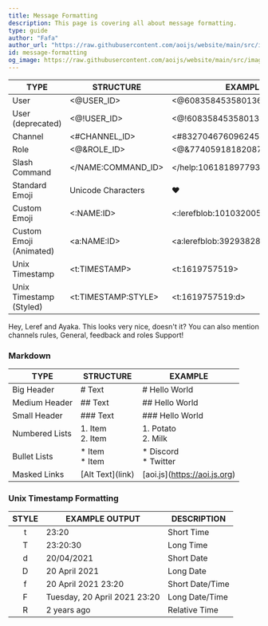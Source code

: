 ```yaml
---
title: Message Formatting
description: This page is covering all about message formatting.
type: guide
author: "Fafa"
author_url: "https://raw.githubusercontent.com/aoijs/website/main/src/images/contributors/fafa.png"
id: message-formatting
og_image: https://raw.githubusercontent.com/aoijs/website/main/src/images/og/16.png
---
```



| TYPE                    | STRUCTURE               | EXAMPLE                              |
| ----------------------- | ----------------------- | ------------------------------------ |
| User                    | \<@USER_ID\>            | \<\@608358453580136499\>             |
| User (deprecated)       | \<@!USER_ID\>           | \<@!608358453580136499\>             |
| Channel                 | \<#CHANNEL_ID\>         | \<#832704676096245800\>              |
| Role                    | \<@&ROLE_ID\>           | \<@&774059181820870696\>             |
| Slash Command           | \</NAME\:COMMAND_ID\>   | \</help\:1061818977933873282\>       |
| Standard Emoji          | Unicode Characters      | ❤️                                   |
| Custom Emoji            | \<\:NAME\:ID\>          | \<\:lerefblob\:1010320053687832586\> |
| Custom Emoji (Animated) | \<a\:NAME\:ID\>         | \<a\:lerefblob\:392938283556143104\> |
| Unix Timestamp          | \<t\:TIMESTAMP\>        | \<t\:1619757519\>                    |
| Unix Timestamp (Styled) | \<t\:TIMESTAMP\:STYLE\> | \<t\:1619757519\:d\>                 |

<div styles={{ marginTop: "2rem" }}>
    <DiscordMentionComponent client:load client:only="react">
        Hey, <DiscordMention type="user">Leref</DiscordMention> and <DiscordMention type="user">Ayaka</DiscordMention>. This looks very nice, doesn't it? You can also mention channels
        <DiscordMention type="channel">rules</DiscordMention>, <DiscordMention type="voice">General</DiscordMention>, <DiscordMention type="forum">feedback</DiscordMention> and roles <DiscordMention type="role" color="#70f0b4">Support</DiscordMention>!
    </DiscordMentionComponent>
</div>

### Markdown

| TYPE           | STRUCTURE                | EXAMPLE                        |
| -------------- | ------------------------ | ------------------------------ |
| Big Header     | \# Text                  | \# Hello World                 |
| Medium Header  | \#\# Text                | \#\# Hello World               |
| Small Header   | \#\#\# Text              | \#\#\# Hello World             |
| Numbered Lists | 1\. Item <br /> 2\. Item | 1\. Potato <br /> 2\. Milk     |
| Bullet Lists   | \* Item <br /> \* Item   | \* Discord <br /> \* Twitter   |
| Masked Links   | \[Alt Text\](link)       | \[aoi.js\](https://aoi.js.org) |

### Unix Timestamp Formatting

| STYLE | EXAMPLE OUTPUT               | DESCRIPTION     |
| :---: | ---------------------------- | --------------- |
|   t   | 23:20                        | Short Time      |
|   T   | 23:20:30                     | Long Time       |
|   d   | 20/04/2021                   | Short Date      |
|   D   | 20 April 2021                | Long Date       |
|   f   | 20 April 2021 23:20          | Short Date/Time |
|   F   | Tuesday, 20 April 2021 23:20 | Long Date/Time  |
|   R   | 2 years ago                  | Relative Time   |
